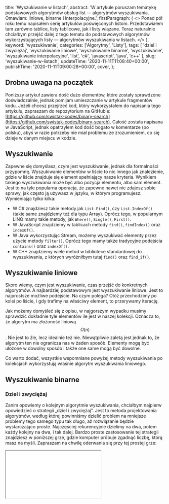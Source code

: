 
  title: 'Wyszukiwanie w listach',
  abstract:
    'W artykule poruszam tematykę podstawowych algorytmów obsług list — algorytmów wyszukiwania. Omawiam: liniowe, binarne i interpolacyjne.',
  firstParagraph: (
    <>
      Ponad pół roku temu napisałem serię artykułów poświęconych <Link href="/category/listy">listom</Link>. Przedstawiałem tam zarówno <Link href="/post/tablice-i-listy-tablicowe">tablice, listy
      tablicowe</Link>, jak i <Link href="/post/listy-z-dowiazaniami">listy wiązane</Link>. Teraz naturalnie chciałbym przejść dalej z tego tematu do podstawowych algorytmów
      wykorzystujących listy — algorytmów wyszukiwania w listach.
    </>
  ),
  keyword: 'wyszukiwanie',
  categories: ['Algorytmy', 'Listy'],
  tags: [
    'dziel i zwyciężaj',
    'wyszukiwanie liniowe',
    'wyszukiwanie binarne',
    'wyszukiwanie',
    'wyszukiwanie interpolacyjne',
    'list',
    'c#',
    'javascript',
    'java',
    'c++'
  ],
  slug: 'wyszukiwanie-w-listach',
  updateTime: '2020-11-11T11:08:40+00:00',
  publishTime: '2020-11-11T09:00:28+00:00',
  cover,
};

## Drobna uwaga na początek

Poniższy artykuł zawiera dość dużo elementów, które zostały sprawdzone doświadczalnie, jednak pomijam umieszczanie w artykule fragmentów kodu. Jeżeli chcesz przejrzeć kod, który wykorzystałem do napisania tego artykułu, zapraszam do repozytorium na GitHubie: [https://github.com/swistak-codes/binary-search](https://github.com/swistak-codes/binary-search). Całość została napisana w JavaScript, jednak opatrzyłem kod dość bogato w komentarze (po polsku), abyś w razie potrzeby nie miał problemu ze zrozumieniem, co się dzieje w danym miejscu w kodzie.

## Wyszukiwanie

Zapewne się domyślasz, czym jest wyszukiwanie, jednak dla formalności przypomnę. Wyszukiwanie elementów w liście to nic innego jak znalezienie, gdzie w liście znajduje się element spełniający nasze kryteria. Wynikiem takiego wyszukiwania może być albo pozycja elementu, albo sam element. Jest to na tyle popularna operacja, że zapewne nawet nie zdajesz sobie sprawy, jak często ją używasz w języku, w którym programujesz. Wymieniając tylko kilka:

- W C# znajdziesz takie metody jak `List.Find()`, czy `List.IndexOf()` (takie same znajdziemy też dla typu Array). Oprócz tego, w popularnym LINQ mamy takie metody, jak `Where()`, `Single()`, `First()`.
- W JavaScript znajdziemy w tablicach metody `find()`, `findIndex()` oraz `indexOf()`.
- W Java wykorzystując Stream, możemy wyszukiwać elementy przez użycie metody `filter()`. Oprócz tego mamy także tradycyjne podejścia `contains()` oraz `indexOf()`.
- W C++ znajdziemy wiele metod w bibliotece standardowej do wyszukiwania, z których wyróżniłbym tutaj `find()` oraz `find_if()`.

## Wyszukiwanie liniowe

Skoro wiemy, czym jest wyszukiwanie, czas przejść do konkretnych algorytmów. A najbardziej podstawowym jest wyszukiwanie liniowe. Jest to najprostsze możliwe podejście. Na czym polega? Otóż przechodzimy po kolei po liście, i gdy trafimy na właściwy element, to przerywamy iterację.

Jak możemy domyśleć się z opisu, w najgorszym wypadku musimy sprawdzić dokładnie tyle elementów ile jest w naszej kolekcji. Oznacza to, że algorytm ma złożoność liniową $$O(n)$$. Nie jest to źle, lecz idealnie też nie. Niewątpliwie zaletą jest jednak to, że algorytm ten nie ogranicza nas w żaden sposób. Elementy mogą być ułożone w dowolny sposób i także one same mogą być dowolne.

Co warto dodać, wszystkie wspomniane powyżej metody wyszukiwania po kolekcjach wykorzystują właśnie algorytm wyszukiwania liniowego.

## Wyszukiwanie binarne

### Dziel i zwyciężaj

Zanim opowiemy o kolejnym algorytmie wyszukiwania, chciałbym najpierw opowiedzieć o strategii „dziel i zwyciężaj”. Jest to metoda projektowania algorytmów, według której powinniśmy dzielić problem na mniejsze problemy tego samego typu tak długo, aż rozwiązanie będzie wystarczająco proste. Najczęściej rekurencyjnie dzielimy na dwa, potem każdy kolejny na dwa, i tak dalej. Bardzo proste zastosowanie tej strategii znajdziesz w poniższej grze, gdzie komputer próbuje zgadnąć liczbę, którą masz na myśli. Zapraszam na chwilę oderwania się przy tej prostej grze:

<Iframe src="/iframe-content/number-guess/index.html" minHeight={450} />

Zasada działania jest bardzo prosta. Komputer ma przedział liczb i za każdym razem bierze liczbę, która jest pośrodku przedziału. Na zamieszczonym wykresie możemy zobaczyć, jak duży zakres liczb jest aktualnie brany pod uwagę. Co ciekawe, mimo że liczb jest 100, jestem absolutnie pewien, że w najgorszym wypadku nie będzie koniecznych 100 prób, aby odgadnąć liczbę, a jedynie… 7. Osiągamy to właśnie dzięki dzieleniu problemu na coraz to mniejsze elementy.

### Zastosowanie w wyszukiwaniu

Ta gra jest tak naprawdę niczym innym jak wyszukiwaniem binarnym. Różnica jest jedynie taka, że my staliśmy się nieodłączną częścią algorytmu. Oczywiście w praktyce komputer sam potrafi określić, czego szuka i w którą stronę pokierować dalsze zawężanie przedziału. Jednakże wiąże się to z pewnymi ograniczeniami…

Pierwsze ograniczenie jest takie, że nasza kolekcja musi być posortowana, z czego też wynika, że nasze elementy musi dać się posortować. Jest to dość mocne ograniczenie, bo nie jesteśmy w stanie zawsze zapewnić, że nasze dane są posortowane. Kolejny problem jest taki, że nie idziemy tutaj po kolei po liście, więc musimy mieć pewność, że odczyt losowych elementów nie będzie nas kosztować. Innymi słowy, nie możemy tego algorytmu używać w listach wiązanych, natomiast nie ma z tym problemu w tablicach.

### Wydajność

Mimo ograniczeń warto zwrócić uwagę na to, jak wydajne jest takie podejście do wyszukiwania. Przy grze w zgadywanie napisałem, że odgadnięcie zajmie nam co najwyżej 7 prób. Sprawdźmy to. Postanowiłem napisać prostą aplikację, która próbowała wyszukać binarnie po tablicy elementy od 1 do 100. Aplikację znajdziecie w [repozytorium GitHubowym](https://github.com/swistak-codes/binary-search) wspomnianym na początku artykułu. A oto rezultaty:

<Image
  image={result1}
  alignCenter
  fullSize
  alt="Wykres przedstawiający wymaganą liczbę powtórzeń algorytmu w celu znalezienia wartości. Na osi Y są wartości od 0 do 7; na osi X od 1 do 100"
  caption={<>
    Liczba powtórzeń wymagana, by znaleźć każdy z elementów. Na osi X znajdziemy szukany element, natomiast na osi Y ilość porównań potrzebną do odnalezienia elementu.
  </>}
/>

W ten sposób udowodniliśmy, że aby znaleźć dowolny element spośród 100, zajmie to maksymalnie 7 porównań. 7 powtarza się nam tutaj dość często, jednak znalezienie elementu na ostatniej pozycji po 7 próbach to zdecydowanie lepszy rezultat niż po 100 próbach (jak by to było w przypadku wyszukiwania liniowego).

Tylko możesz się w takim razie zastanawiać, jak to wygląda dla większej liczby elementów? To też postanowiłem sprawdzić. Na następnym wykresie pokazuję, w jaki sposób, w zależności od liczby elementów w tablicy, zmienia się nam maksymalna potrzebna liczba prób, jak i ich średnia:

<Image
  image={result2}
  alignCenter
  fullSize
  alt="Wykres przedstawiający wymaganą liczbę powtórzeń algorytmu w celu znalezienia wartości w zależności od długości listy. Narysowane są dwie krzywe — niebieska, prezentująca średnią liczbę powtorzeń oraz pomarańczowa reprezentująca maksymalną liczbę powtórzeń. Obie wartości rosną logarytmicznie."
  caption={<>
    Średnia i maksymalna liczba powtórzeń potrzebne, aby znaleźć element na liście. Na osi X znajdziemy liczbę elementów tablicy, a na osi Y liczbę powtórzeń
  </>}
/>

Jak możemy zobaczyć, wyniki są niesamowicie małe. Przy 10 tysiącach elementów potrzebujemy jedynie 14 prób w najgorszym wypadku, zaś średnio 12. Także po tym wykresie jesteśmy w stanie określić złożoność algorytmu. Zarówno wykres średniej, jak i maksymalnej liczby porównań przypominają nam wykres funkcji logarytmicznej, dlatego też mówimy, że wyszukiwanie binarne ma złożoność logarytmiczną $$O(log n)$$.

### Implementacje

Widząc te wszystkie zalety, mógłbyś sobie zadać pytanie — czy jest to już zaimplementowane i nie muszę tego robić samodzielnie? Na szczęście tak. Sporo języków programowania posiada metody odpowiedzialne za wyszukiwanie binarne. Przykładowo:

- C# — zarówno Array, jak i List posiadają metodę `BinarySearch()`.
- Java — znajdziemy tutaj `Arrays.binarySearch()` oraz `Collections.binarySearch()`.
- C++ — biblioteka standardowa posiada `binary_search()`.
- Nawiązując do poprzedniej listy, JavaScript niestety domyślnie nie posiada funkcji wyszukiwania binarnego. Znajdziemy ją natomiast w bardzo popularnej bibliotece Lodash, między innymi pod takimi funkcjami, jak `_.sortedIndexOf()` czy `_.sortedIndexBy()`.

Warto też zauważyć, że mamy struktury danych, które implementują założenia wyszukiwania binarnego. Pierwszą z nich jest BST (z ang. Binary Search Tree — binarne drzewo poszukiwań). Nie chcę tutaj jej bardziej opisywać, ponieważ dzisiejszy temat nie jest poświęcony strukturom drzewiastym. Drugą jest lista z przeskokami. Jest to odmiana listy wiązanej, w której każdy element ma powiązania z tyloma, aby móc bez problemu wyszukiwać po niej binarnie.

Inną ciekawą implementację wyszukiwania binarnego programiści mogą znać z… systemu kontroli wersji GIT. Zdarzyło Ci się kiedyś mieć sytuację, gdzie coś przestało działać, czego jesteś na 100% pewien, że jakiś czas temu działało? Cóż, zdarza się, to jest coś całkowicie normalnego. W tym przypadku mógłbyś oczywiście cofać się ręcznie wersja po wersji, jednak GIT zawiera wbudowane narzędzie do tego celu — bisect. Bisect w GIT jest niczym innym jak implementacją wyszukiwania binarnego. Początek przedziału to obecna wersja, koniec to ostatnia działająca wersja wskazana przez nas. Następnie idziemy wersja po wersji i określamy, czy trafiliśmy w moment, kiedy jeszcze działało, czy już przestało. W zasadzie, niczym nie różni się to od gry w zgadywanie, którą pokazałem wcześniej.

### Pułapki implementacyjne

Oddam w tym miejscu głos ekspertowi:

> Chociaż podstawowa idea wyszukiwania binarnego jest stosunkowo prosta, szczegóły są zaskakująco złożone i wielu dobrych programistów nie radzi sobie z nimi za pierwszym razem.
>
> <cite>Donald E. Knuth</cite>

Najczęściej popełnianym błędem przy pisaniu wyszukiwania binarnego jest przekroczenie zakresu liczb całkowitych przy obliczaniu środkowego elementu. Bierze się to z faktu, że najłatwiej jest to obliczyć, stosując średnią arytmetyczną, czyli dodajemy początek i koniec zakresu, po czym dzielimy tę sumę na dwa. Problem pojawia się przy bardzo dużych listach. Listy zwykle są indeksowane liczbami naturalnymi (czyli nie musimy poświęcać bitu na znak), natomiast przy obliczaniu najczęściej stosujemy liczby całkowite (zapisane kodowaniem U2 — czyli mamy o połowę mniejszy przedział). Wówczas przy obliczaniu dosłownie „przekręca” nam się licznik i otrzymujemy liczbę ujemną. Ale jeżeli popełniłeś ten błąd (w zasadzie w tym artykule również go powielałem!), to absolutnie nie masz czym się przejmować — zdarza się to nawet najlepszym. W implementacji dostępnej w Javie błąd ten znajdował się przez wiele lat.

A jak można to naprawić? Najprościej — stosując poniższy wzór do obliczania środkowego elementu:

$$
L + \frac{R - L}{2}
$$

gdzie L to początek przedziału, a R to koniec przedziału. Jednak aby wzór ten działał poprawnie, obie te liczby nie mogą być ujemne. W przypadku list nie jest to problemem.

## Wyszukiwanie interpolacyjne

Czy można polepszyć wyszukiwanie binarne, aby wyszukiwać jeszcze szybciej? Tak, jest to możliwe. Jedną z propozycji wysunął w 1957 roku Wesley Peterson. Zamiast dzielić listę w pół, postanowił odgadnąć pozycję elementu, wykorzystując do tego celu interpolację liniową. W przypadku nieodnalezienia, analogicznie jak w wyszukiwaniu binarnym, zawężamy przedział i zgadujemy ponownie.

Aby znaleźć pozycję elementu, wykorzystujemy poniższy wzór:

$$
c = \lfloor a + \frac{X-X_a}{X_b-X_a} \cdot (b - a) \rfloor
$$

gdzie $$X_a$$ i $$X_b$$ to krańce przedziału ($$a$$ i $$b$$ to indeksy tych elementów), a $$X$$ to szukany przez nas element.

Algorytm ten ma złożoność obliczeniową $$O(log log n)$$, więc lepszą niż wyszukiwanie binarne. Aby osiągnąć tak dobrą złożoność, nasza lista musiałaby zawierać elementy mające rozkład jednostajny. W najgorszym przypadku złożoność może być liniowa, czyli $$O(n)$$. Do tego należy też wziąć pod uwagę, że obliczenie indeksu jest tutaj bardziej skomplikowane, więc w przypadku małych struktur możemy nie odczuć dużej różnicy czasowej w porównaniu do wyszukiwania binarnego.

### Badanie wyszukiwania interpolacyjnego

Podobnie kiedy badaliśmy wydajność wyszukiwania binarnego, tak też przyjrzyjmy się wyszukiwaniu interpolacyjnemu. Tym razem jednak poświęcimy temu nieco więcej wykresów, gdyż wydajność algorytmu różni się od tego, z jakimi danymi mamy do czynienia.

Na początku postanowiłem sprawdzić, ile porównań jest potrzebnych, aby odczytać każdy z elementów w przypadku najprostszego możliwego ciągu arytmetycznego, czyli kolejnych liczb naturalnych od 0 do 100. Dodatkowo, na kolejnym wykresie zobaczymy nieco bardziej skomplikowany ciąg arytmetyczny, który można by zapisać wzorem $$a_n = 2 + (n - 1) \cdot 3$$

<Image
  image={result3}
  alignCenter
  fullSize
  alt="Wykres przedstawiający wymaganą liczbę powtórzeń algorytmu w celu znalezienia wartości. Na osi Y są wartości od 0 do 2; na osi X od 1 do 100"
  caption={<>
  </>}
/>

<Image
  image={result4}
  alignCenter
  fullSize
  alt="Wykres przedstawiający wymaganą liczbę powtórzeń algorytmu w celu znalezienia wartości. Na osi Y są wartości od 0 do 2; na osi X od 2 do 300"
  caption={<>
  </>}
/>

Jak widzimy na powyższych wykresach, algorytm działa w tym przypadku wręcz idealnie, znajdujemy element praktycznie zawsze za pierwszym razem. Czasem potrzebne były 2 porównania i, co ciekawe, dotyczyło to elementów znajdujących się na pozycjach 28, 55 i 60, więc można założyć, że jest to zapewne kwestia zaokrąglania pozycji po obliczeniu.

Spójrzmy jednak na inny rodzaj ciągu — ciąg geometryczny. Rozpatrzmy dość prosty, określony wzorem $$a_n = 2 \cdot a_{n-1}$$:

<Image
  image={result5}
  alignCenter
  fullSize
  alt="Wykres przedstawiający wymaganą liczbę powtórzeń algorytmu w celu znalezienia wartości. Na osi Y są wartości od 0 do 44; na osi X od 1 do 2,81 * 10 do potęgi 14"
  caption={<>
  </>}
/>

Na tym wykresie widzimy, że w przypadku ciągu geometrycznego tracimy już magiczne własności interpolacji liniowej. W najgorszym przypadku, aby odnaleźć 44 element, musieliśmy wykonać 44 porównania, więc wydajność jest taka sama jak przy wyszukiwaniu liniowym.

Sprawdźmy jednak jeszcze, jak algorytm radzi sobie z wyszukiwaniem losowych liczb w liście. Liczby zostały wylosowane z rozkładu jednostajnego oraz rozkładu Gaussa.

<Image
  image={result6}
  alignCenter
  fullSize
  alt="Wykres przedstawiający wymaganą liczbę powtórzeń algorytmu w celu znalezienia wartości. Na osi Y są wartości od 0 do 5; na osi X od 1442 do 99271"
  caption={<>
  </>}
/>

<Image
  image={result7}
  alignCenter
  fullSize
  alt="Wykres przedstawiający wymaganą liczbę powtórzeń algorytmu w celu znalezienia wartości. Na osi Y są wartości od 0 do 9; na osi X od 120811 do 673540"
  caption={<>
  </>}
/>

Tutaj widzimy to, o czym wspomniałem na samym początku, czyli że algorytm najlepiej radzi sobie z rozkładem jednostajnym. W najgorszym przypadku potrzebowaliśmy 5 porównań, co jest lepszym wynikiem niż w przypadku wyszukiwania binarnego. Natomiast posiadając inny rodzaj rozkładu, już nie wygląda to tak dobrze. Wziąłem jako przykład rozkład Gaussa i o ile nie jest tak źle jak w przypadku ciągu geometrycznego, to wciąż w wielu przypadkach musieliśmy wykonać więcej porównań niż przy wyszukiwaniu binarnym.

## Podsumowanie

Jak możesz zobaczyć na przykładzie tego artykułu, nawet coś tak prostego jak wyszukiwanie można zrealizować na przeróżne sposoby. O ile przez zdecydowaną większość czasu zapewne używałeś lub będziesz używać wyszukiwanie liniowe, warto znać założenia i działanie wyszukiwania binarnego. Szczególnie że zasada „dziel i zwyciężaj” jest bardzo powszechna i przydatna, nie tylko w informatyce.

## Literatura

Pozycje podstawowe:

- Knuth D. E., „Wyszukiwanie liniowe” oraz „Wyszukiwanie w tablicy uporządkowanej” w *Sztuka programowania Tom 3 Sortowanie i wyszukiwanie.* Warszawa: Wydawnictwa Naukowo-Techniczne, 2002, s. 421-457
- Cormen T. H., Leiserson C. E., Rivest R.L., „Projektowanie algorytmów” w *Wprowadzenie do algorytmów*. Warszawa: Wydawnictwa Naukowo-Techniczne, 2001, s. 32-36
- Cormen T. H., „Wyszukiwanie binarne” w *Algorytmy bez tajemnic*. Gliwice: Helion, 2013, s. 39-43
- Perl, Y., Itai, A., Avni, H. (1978). Interpolation search—a log log N search. *Communications of the ACM, 21(7)*, 550-553.

Pozycje dodatkowe:

- Bloch J. (2 czerwca 2006). “Extra, extra – read all about it: nearly all binary searches and mergesorts are broken”. *Google Research Blog*. (ostatnio odwiedzone 8 listopada 2020).
- git-bisect, [https://git-scm.com/docs/git-bisect](https://git-scm.com/docs/git-bisect) (ostatnio odwiedzone 8 listopada 2020).

<small>(oryginał zdjęcia na okładce: [DFID – UK Department for International Development](https://commons.wikimedia.org/wiki/File:UK_search_and_rescue_dogs_in_Nepal_(17298939831).jpg), CC BY 2.0 [https://creativecommons.org/licenses/by/2.0](https://creativecommons.org/licenses/by/2.0), via Wikimedia Commons)</small>
